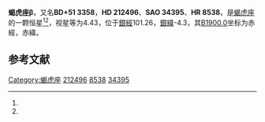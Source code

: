 {{Starbox begin
| name = 蝎虎座β
}}
{{Starbox observe
| epoch = [[J2000.0|J2000.0]]
| constell = [[蝎虎座|蝎虎座]]<ref name=SIMBAD>{{cite web
 | url=http://simbad.u-strasbg.fr/simbad/sim-id?Ident=HR+8538
 | title =Pulsating variable Star
 | publisher=Centre de Données astronomiques de Strasbourg
 | work=SIMBAD
 | accessdate=2012-07-13}}</ref><ref name=DATA>{{cite web
 | url=http://vizier.u-strasbg.fr/viz-bin/VizieR-5?-out.add=.&-source=5050&-corr=PK=HR&-out.max=9999&HR=8538
 | title=VizieR Detailed Page
 | accessdate=2012-07-13
 | archive-date=2016-03-05
 | archive-url=https://web.archive.org/web/20160305221502/http://vizier.u-strasbg.fr/viz-bin/VizieR-5?-out.add=.&-source=5050&-corr=PK=HR&-out.max=9999&HR=8538
 | dead-url=no
 }}</ref>
| 星官 = 
| ra = {{RA|22|23|33.6}}<ref name=SIMBAD /><ref name=DATA />
| dec = {{DEC|+52|13|45}}<ref name=SIMBAD /><ref name=DATA />
| appmag_v = 4.43<ref name=SIMBAD /><ref name=DATA />
}}
{{Starbox character
| class = G8.5IIIbCa1<ref name=SIMBAD /><ref name=DATA />
| b-v = 1.02<ref name=SIMBAD /><ref name=DATA />
| u-b = 0.77<ref name=SIMBAD /><ref name=DATA />
| r-i = 0.57<ref name=SIMBAD /><ref name=DATA />
| variable = 
}}
{{Starbox astrometry
| radial_v = 0.77
| prop_mo_ra = -10
| parallax = 0.021
| p_error = 
}}
{{Starbox catalog
| names =BD+51 3358，[[SAO星表|SAO]] 34395，[[HD星表|HD]] 212496，[[HR星表|HR]] 8538}}
{{Starbox reference |Simbad=HR+8538}}
{{Starbox end}}

'''蝎虎座β'''，又名'''BD+51 3358'''，'''HD 212496'''、'''SAO 34395'''、'''HR 8538'''，是[[蝎虎座|蝎虎座]]的一颗恒星<ref name=SIMBAD /><ref name=DATA />，视星等为4.43，位于[[銀道座標系|銀經]]101.26，[[銀道座標系|銀緯]]-4.3，其[[B1900.0|B1900.0]]坐标为赤經{{RA|22|19|37.5}}，赤緯{{DEC|+51|-4.3|41}}。

== 参考文献 ==
{{reflist}}

{{star-stub}}

{{蝎虎座恒星}}
[[Category:蝎虎座|Category:蝎虎座]]
[[Category:HD和HDE天體|212496]]
[[Category:HR天體|8538]]
[[Category:SAO天體|34395]]